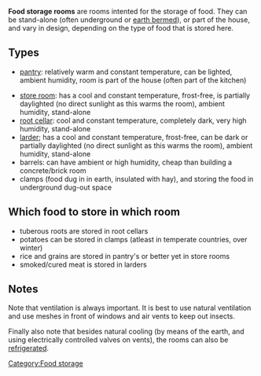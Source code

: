 '''Food storage rooms''' are rooms intented for the storage of food. They can be stand-alone (often underground or [[Earth berming|earth bermed]]), or part of the house, and vary in design, depending on the type of food that is stored here.

==Types==
* [[pantry]]: relatively warm and constant temperature, can be lighted, ambient humidity, room is part of the house (often part of the kitchen)

* [[store room]]: has a cool and constant temperature, frost-free, is partially daylighted (no direct sunlight as this warms the room), ambient humidity, stand-alone
* [[root cellar]]: cool and constant temperature, completely dark, very high humidity, stand-alone
* [[larder]]; has a cool and constant temperature, frost-free, can be dark or partially daylighted (no direct sunlight as this warms the room), ambient humidity, stand-alone
* barrels: can have ambient or high humidity, cheap than building a concrete/brick room 
* clamps (food dug in in earth, insulated with hay), and storing the food in underground dug-out space

==Which food to store in which room==
* tuberous roots are stored in root cellars
* potatoes can be stored in clamps (atleast in temperate countries, over winter)
* rice and grains are stored in pantry's or better yet in store rooms
* smoked/cured meat is stored in larders 

==Notes==
Note that ventilation is always important. It is best to use natural ventilation and use meshes in front of windows and air vents to keep out insects.

Finally also note that besides natural cooling (by means of the earth, and using electrically controlled valves on vents), the rooms can also be [[refrigerators and freezers|refrigerated]].

[[Category:Food storage]]